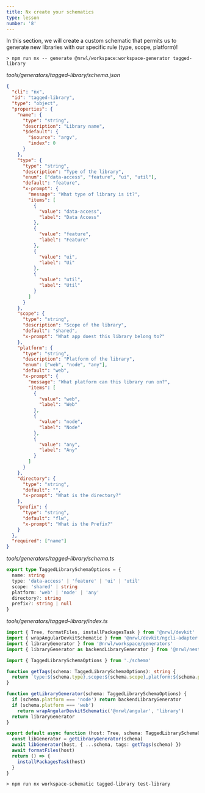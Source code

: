```yaml
---
title: Nx create your schematics
type: lesson
number: '8'
---
```


In this section, we will create a custom schematic that permits us to generate
new libraries with our specific rule (type, scope, platform)!

```
> npm run nx -- generate @nrwl/workspace:workspace-generator tagged-library
```

_tools/generators/tagged-library/schema.json_

```json
{
  "cli": "nx",
  "id": "tagged-library",
  "type": "object",
  "properties": {
    "name": {
      "type": "string",
      "description": "Library name",
      "$default": {
        "$source": "argv",
        "index": 0
      }
    },
    "type": {
      "type": "string",
      "description": "Type of the library",
      "enum": ["data-access", "feature", "ui", "util"],
      "default": "feature",
      "x-prompt": {
        "message": "What type of library is it?",
        "items": [
          {
            "value": "data-access",
            "label": "Data Access"
          },
          {
            "value": "feature",
            "label": "Feature"
          },
          {
            "value": "ui",
            "label": "Ui"
          },
          {
            "value": "util",
            "label": "Util"
          }
        ]
      }
    },
    "scope": {
      "type": "string",
      "description": "Scope of the library",
      "default": "shared",
      "x-prompt": "What app doest this library belong to?"
    },
    "platform": {
      "type": "string",
      "description": "Platform of the library",
      "enum": ["web", "node", "any"],
      "default": "web",
      "x-prompt": {
        "message": "What platform can this library run on?",
        "items": [
          {
            "value": "web",
            "label": "Web"
          },
          {
            "value": "node",
            "label": "Node"
          },
          {
            "value": "any",
            "label": "Any"
          }
        ]
      }
    },
    "directory": {
      "type": "string",
      "default": "",
      "x-prompt": "What is the directory?"
    },
    "prefix": {
      "type": "string",
      "default": "flw",
      "x-prompt": "What is the Prefix?"
    }
  },
  "required": ["name"]
}
```

_tools/generators/tagged-library/schema.ts_

```ts
export type TaggedLibrarySchemaOptions = {
  name: string
  type: 'data-access' | 'feature' | 'ui' | 'util'
  scope: 'shared' | string
  platform: 'web' | 'node' | 'any'
  directory?: string
  prefix?: string | null
}
```

_tools/generators/tagged-library/index.ts_

```ts
import { Tree, formatFiles, installPackagesTask } from '@nrwl/devkit'
import { wrapAngularDevkitSchematic } from '@nrwl/devkit/ngcli-adapter'
import { libraryGenerator } from '@nrwl/workspace/generators'
import { libraryGenerator as backendLibraryGenerator } from '@nrwl/nest'

import { TaggedLibrarySchemaOptions } from './schema'

function getTags(schema: TaggedLibrarySchemaOptions): string {
  return `type:${schema.type},scope:${schema.scope},platform:${schema.platform}`
}

function getLibraryGenerator(schema: TaggedLibrarySchemaOptions) {
  if (schema.platform === 'node') return backendLibraryGenerator
  if (schema.platform === 'web')
    return wrapAngularDevkitSchematic('@nrwl/angular', 'library')
  return libraryGenerator
}

export default async function (host: Tree, schema: TaggedLibrarySchemaOptions) {
  const libGenerator = getLibraryGenerator(schema)
  await libGenerator(host, { ...schema, tags: getTags(schema) })
  await formatFiles(host)
  return () => {
    installPackagesTask(host)
  }
}
```

```
> npm run nx workspace-schematic tagged-library test-library
```
